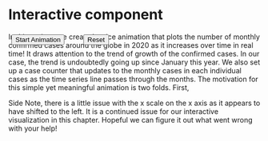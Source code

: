 # Interactive component

<script src="https://d3js.org/d3.v6.min.js"></script>

<button id="start" style="position: absolute; margin-left: 6px; margin-top: 4px;">Start Animation</button>
<button id="reset" style="position: absolute; margin-left: 150px; margin-top: 4px">Reset</button>

<div id="plot"></div>

<script src="scripts/draw_total_cases.js"></script>

In this project, we created a nice animation that plots the number of monthly confirmed cases around the globe in 2020 as it increases over time in real time! It draws attention to the trend of growth of the confirmed cases. In our case, the trend is undoubtedly going up since January this year. We also set up a case counter that updates to the monthly cases in each individual cases as the time series line passes through the months. The motivation for this simple yet meaningful animation is two folds. First, 

Side Note, there is a little issue with the x scale on the x axis as it appears to have shifted to the left. It is a continued issue for our interactive visualization in this chapter. Hopeful we can figure it out what went wrong with your help!